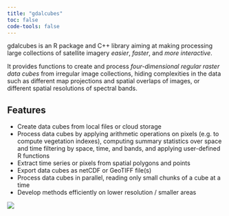 ```yaml
---
title: "gdalcubes"
toc: false
code-tools: false
---
```



gdalcubes is an R package and C++ library aiming at making processing large collections of satellite imagery *easier*, *faster*, and *more interactive*.

It provides functions to create and process *four-dimensional regular raster data cubes* from irregular image collections, hiding complexities in the data such as different map projections and spatial overlaps of images, or different spatial resolutions of spectral bands. 

## Features

- Create data cubes from local files or cloud storage
- Process data cubes by applying arithmetic operations on pixels (e.g. to compute vegetation indexes), computing summary statistics over space and time filtering by space, time, and  bands, and applying user-defined R functions
- Extract time series or pixels from spatial polygons and points
- Export data cubes as netCDF or GeoTIFF file(s)
- Process data cubes in parallel, reading only small chunks of a cube at a time
- Develop methods efficiently on lower resolution / smaller areas


![](source/gdalcubes_logo_small.png){fig-align="center"}
